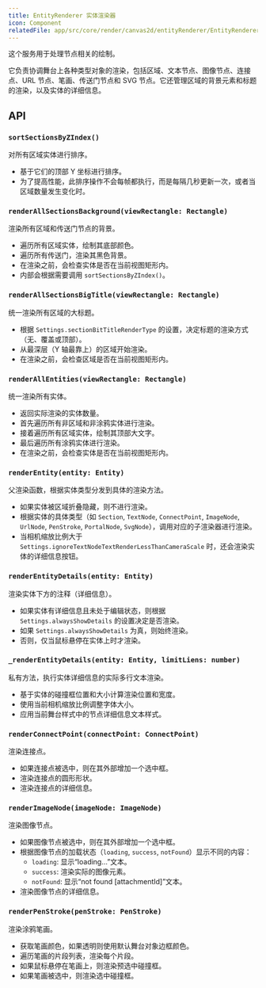 ```yaml
---
title: EntityRenderer 实体渲染器
icon: Component
relatedFile: app/src/core/render/canvas2d/entityRenderer/EntityRenderer.tsx
---
```


这个服务用于处理节点相关的绘制。

它负责协调舞台上各种类型对象的渲染，包括区域、文本节点、图像节点、连接点、URL 节点、笔画、传送门节点和 SVG 节点。它还管理区域的背景元素和标题的渲染，以及实体的详细信息。

## API

### `sortSectionsByZIndex()`

对所有区域实体进行排序。

- 基于它们的顶部 Y 坐标进行排序。
- 为了提高性能，此排序操作不会每帧都执行，而是每隔几秒更新一次，或者当区域数量发生变化时。

### `renderAllSectionsBackground(viewRectangle: Rectangle)`

渲染所有区域和传送门节点的背景。

- 遍历所有区域实体，绘制其底部颜色。
- 遍历所有传送门，渲染其黑色背景。
- 在渲染之前，会检查实体是否在当前视图矩形内。
- 内部会根据需要调用 `sortSectionsByZIndex()`。

### `renderAllSectionsBigTitle(viewRectangle: Rectangle)`

统一渲染所有区域的大标题。

- 根据 `Settings.sectionBitTitleRenderType` 的设置，决定标题的渲染方式（无、覆盖或顶部）。
- 从最深层（Y 轴最靠上）的区域开始渲染。
- 在渲染之前，会检查区域是否在当前视图矩形内。

### `renderAllEntities(viewRectangle: Rectangle)`

统一渲染所有实体。

- 返回实际渲染的实体数量。
- 首先遍历所有非区域和非涂鸦实体进行渲染。
- 接着遍历所有区域实体，绘制其顶部大文字。
- 最后遍历所有涂鸦实体进行渲染。
- 在渲染之前，会检查实体是否在当前视图矩形内。

### `renderEntity(entity: Entity)`

父渲染函数，根据实体类型分发到具体的渲染方法。

- 如果实体被区域折叠隐藏，则不进行渲染。
- 根据实体的具体类型（如 `Section`, `TextNode`, `ConnectPoint`, `ImageNode`, `UrlNode`, `PenStroke`, `PortalNode`, `SvgNode`），调用对应的子渲染器进行渲染。
- 当相机缩放比例大于 `Settings.ignoreTextNodeTextRenderLessThanCameraScale` 时，还会渲染实体的详细信息按钮。

### `renderEntityDetails(entity: Entity)`

渲染实体下方的注释（详细信息）。

- 如果实体有详细信息且未处于编辑状态，则根据 `Settings.alwaysShowDetails` 的设置决定是否渲染。
- 如果 `Settings.alwaysShowDetails` 为真，则始终渲染。
- 否则，仅当鼠标悬停在实体上时才渲染。

### `_renderEntityDetails(entity: Entity, limitLiens: number)`

私有方法，执行实体详细信息的实际多行文本渲染。

- 基于实体的碰撞框位置和大小计算渲染位置和宽度。
- 使用当前相机缩放比例调整字体大小。
- 应用当前舞台样式中的节点详细信息文本样式。

### `renderConnectPoint(connectPoint: ConnectPoint)`

渲染连接点。

- 如果连接点被选中，则在其外部增加一个选中框。
- 渲染连接点的圆形形状。
- 渲染连接点的详细信息。

### `renderImageNode(imageNode: ImageNode)`

渲染图像节点。

- 如果图像节点被选中，则在其外部增加一个选中框。
- 根据图像节点的加载状态（`loading`, `success`, `notFound`）显示不同的内容：
  - `loading`: 显示“loading...”文本。
  - `success`: 渲染实际的图像元素。
  - `notFound`: 显示“not found [attachmentId]”文本。
- 渲染图像节点的详细信息。

### `renderPenStroke(penStroke: PenStroke)`

渲染涂鸦笔画。

- 获取笔画颜色，如果透明则使用默认舞台对象边框颜色。
- 遍历笔画的片段列表，渲染每个片段。
- 如果鼠标悬停在笔画上，则渲染预选中碰撞框。
- 如果笔画被选中，则渲染选中碰撞框。
